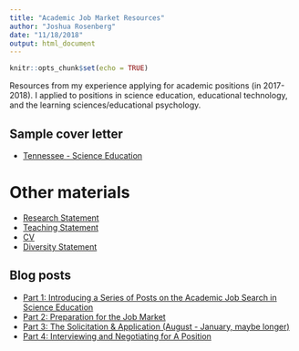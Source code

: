 ```yaml
---
title: "Academic Job Market Resources"
author: "Joshua Rosenberg"
date: "11/18/2018"
output: html_document
---
```


```r
knitr::opts_chunk$set(echo = TRUE)
```

Resources from my experience applying for academic positions (in 2017-2018). I applied to positions in science education, educational technology, and the learning sciences/educational psychology.

## Sample cover letter

- [Tennessee - Science Education](/job-market-resources/Rosenberg-Cover-Letter-Tennessee.pdf)

# Other materials

- [Research Statement](/job-market-resources/Rosenberg-Research-Statement.pdf)
- [Teaching Statement](/job-market-resources/Rosenberg-Teaching-Statement.pdf)
- [CV](/job-market-resources/Rosenberg-CV.pdf)
- [Diversity Statement](/job-market-resources/Rosenberg-Diversity-Statement.pdf)

## Blog posts

- [Part 1: Introducing a Series of Posts on the Academic Job Search in Science Education](https://narstgradresources.blogspot.com/2018/08/part-1-introducing-series-of-posts-on.html)
- [ Part 2: Preparation for the Job Market ](https://narstgradresources.blogspot.com/2018/08/part-2-preparation-for-job-market.html)
- [ Part 3: The Solicitation & Application (August - January, maybe longer) ](https://narstgradresources.blogspot.com/2018/08/part-3-solicitation-application-august.html)
- [ Part 4: Interviewing and Negotiating for A Position ](https://narstgradresources.blogspot.com/2018/09/part-4-interviewing-and-negotiating-for.html)